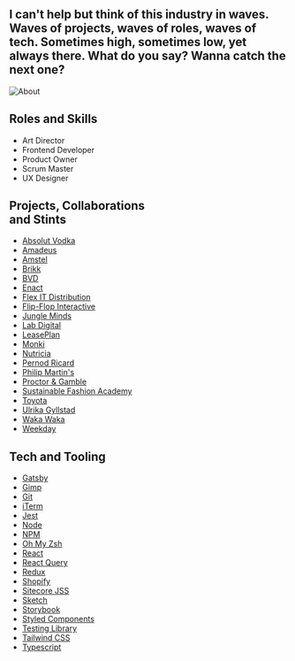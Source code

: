 <div class="max-w-5xl mb-48 mt-80">
  <h2 class="text-xl md:text-2xl lg:text-4xl">
    I can't help but think of this industry in waves. Waves of projects, waves
    of roles, waves of tech. Sometimes high, sometimes low, yet always there.
    What do you say? Wanna catch the next one?
  </h2>
</div>

<div class="mb-48 overflow-hidden rounded-lg">

![About](./about.jpg)

</div>

<div class="gap-4 grid grid-cols-2 mb-28">
  <h2 class="text-xl md:text-2xl lg:text-4xl">Roles and Skills</h2>

- Art Director
- Frontend Developer
- Product Owner
- Scrum Master
- UX Designer

</div>

<div class="gap-4 grid grid-cols-2 mb-28">
  <h2 class="text-xl md:text-2xl lg:text-4xl">
    Projects, Collaborations
    <br />
    and Stints
  </h2>

- [Absolut Vodka](https://www.absolut.com/)
- [Amadeus](https://www.amadeus.com/)
- [Amstel](https://www.amstel.nl/)
- [Brikk](https://brikk.se/)
- [BVD](https://bvd.se/)
- [Enact](https://www.enact.se/)
- [Flex IT Distribution](https://flexitdistribution.com/)
- [Flip-Flop Interactive](https://www.flipflopinteractive.com/)
- [Jungle Minds](https://www.jungleminds.com/)
- [Lab Digital](https://labdigital.com/)
- [LeasePlan](https://leaseplan.com/)
- [Monki](https://www.monki.com/)
- [Nutricia](https://www.nutricia.com/)
- [Pernod Ricard](https://www.pernod-ricard.com/)
- [Philip Martin's](https://www.philipmartins.it/)
- [Proctor & Gamble](https://www.pg.co.uk/)
- [Sustainable Fashion Academy](https://www.sustainablefashionacademy.org/)
- [Toyota](https://www.toyota.com/)
- [Ulrika Gyllstad](https://gyllstad.com/)
- [Waka Waka](https://waka-waka.com/)
- [Weekday](https://www.weekday.com/)

</div>

<div class="gap-4 grid grid-cols-2 mb-28">
  <h2 class="text-xl md:text-2xl lg:text-4xl">Tech and Tooling</h2>

- [Gatsby](https://www.gatsbyjs.com/)
- [Gimp](https://www.gimp.org/)
- [Git](https://git-scm.com/)
- [iTerm](https://iterm2.com/)
- [Jest](https://jestjs.io/)
- [Node](https://nodejs.org/)
- [NPM](https://www.npmjs.com/)
- [Oh My Zsh](https://ohmyz.sh/)
- [React](https://reactjs.org/)
- [React Query](https://react-query.tanstack.com/)
- [Redux](https://redux.js.org/)
- [Shopify](https://www.shopify.com/)
- [Sitecore JSS](https://jss.sitecore.net/)
- [Sketch](https://www.sketch.com/)
- [Storybook](https://storybook.js.org/)
- [Styled Components](https://styled-components.com/)
- [Testing Library](https://testing-library.com/)
- [Tailwind CSS](https://tailwindcss.com/)
- [Typescript](https://www.typescriptlang.org/)

</div>
